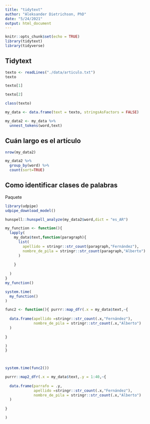 ```yaml
---
title: "tidytext"
author: "Aleksander Dietrichson, PhD"
date: "5/24/2021"
output: html_document
---
```


```r
knitr::opts_chunk$set(echo = TRUE)
library(tidytext)
library(tidyverse)
```

## Tidytext

```r
texto <- readLines("./data/articulo.txt")
texto
```

```r
texto[1]
```

```r
texto[2]
```

```r
class(texto)
```

```r
my_data <- data.frame(text = texto, stringsAsFactors = FALSE)
```

```r
my_data2 <- my_data %>% 
  unnest_tokens(word,text)
```


## Cuán largo es el artículo

```r
nrow(my_data2)
```

```r
my_data2 %>% 
  group_by(word) %>% 
  count(sort=TRUE)
```

## Como identificar clases de palabras

Paquete

```r
library(udpipe)
udpipe_download_model()
```

```r
hunspell::hunspell_analyze(my_data2$word,dict = "es_AR")
```


```r
my_function <- function(){
  lapply(
    my_data$text,function(paragraph){
      list(
        apellido = stringr::str_count(paragraph,"Fernández"),
        nombre_de_pila = stringr::str_count(paragraph,"Alberto")
      )
      
    }
    
  )
}
my_function()
```
```r

system.time(
  my_function()
)
```

```r
func2 <- function(){ purrr::map_dfr(.x = my_data$text,~{
  
  data.frame(apellido =stringr::str_count(.x,"Fernández"),
             nombre_de_pila = stringr::str_count(.x,"Alberto")
  )
  
}

)
}

  
```

```r
system.time(func2())
```

```r
purrr::map2_dfr(.x = my_data$text,.y = 1:40,~{
  
  data.frame(parrafo = .y,
             apellido =stringr::str_count(.x,"Fernández"),
             nombre_de_pila = stringr::str_count(.x,"Alberto")
  )
  
}

)
```

